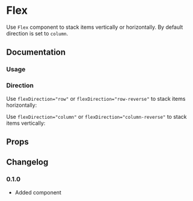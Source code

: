 # Flex

Use `Flex` component to stack items vertically or horizontally. By default direction is set to `column`.

## Documentation

### Usage

<ax-demo name="flex/usage" />

### Direction

Use `flexDirection="row"` or `flexDirection="row-reverse"` to stack items horizontally:

<ax-demo name="flex/horizontal-usage" />

Use `flexDirection="column"` or `flexDirection="column-reverse"` to stack items vertically:

<ax-demo name="flex/vertical-usage" />

## Props

<ax-props-table component="Flex" />

## Changelog

### 0.1.0

- Added component
